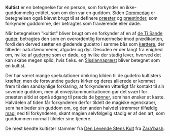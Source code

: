 {{title:Kultist}}
{{author:Laura Holmegaard}}
{{timestamp:2010-08-27T06:36:31Z}}
{{copyright:Kultist}}
'''Kultist''' er en betegnelse for en person, som forkynder en ikke-guddommelig entitet, som om den var en guddom. Siden [[Dommedag]] er betegnelsen også blevet brugt til at definere [[præst|præster]] og [[præstinde|præstinder]], som forkynder guddomme, der betragtes som fraværende eller døde.

Når betegnelsen "kultist" bliver brugt om en forkynder af en af [[de Ti Sande guder]], betragtes den som en overordentlig fornærmelse imod prædikanten, fordi den derved sætter en glødende gudetro i samme bås som [[kættere]], der tilbeder naturfænomener, afguder og dyr. Desuden er der langt fra enighed om, hvilke af [[guderne]] som er døde, og hvilke der stadig lever, hvorved det kan skabe megen splid, hvis f.eks. en [[Sissianna]]præst bliver betegnet som en kultist.

Der har været mange spekulationer omkring kilden til de gudetro kultisters kræfter, men de forsvundne guders kirker og deres allierede er kommet frem til den sandsynlige forklaring, at forkynderen vitterligt får kontakt til sin sovende guddom, men at envejskommunikationen gør det svært for præsten altid at opnå adgang til præcis de [[bøn]]ner, som han ønsker at kaste. Halvdelen af tiden får forkynderen derfor tildelt de magiske egenskaber, som han beder sin guddom om, og den anden halvdel strømmer tilfældig [[magi]] ned til forkynderen, skønt magien selvfølgelig stadig er af den art, som guddommen normalt tildeler sine tjenere.

De mest kendte kultister stammer fra [[Den Levende Stens Kult]] fra [[Zara'bash]].
